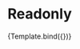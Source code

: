 
<Meta title="Components/RadioGroup/Readonly" component={VvRadioGroup} />

# Readonly

<Canvas>
	<Story
		name="Readonly"
		play={readonlyTest}
		args={{
			name: 'readonly',
			options: [
				{ value: 1, label: 'Option 1' },
				{ value: 2, label: 'Option 2' },
				{ value: 3, label: 'Option 3' }
			],
			readonly: true,
			role: 'radiogroup'
		}}>
		{Template.bind({})}
	</Story>
</Canvas>
